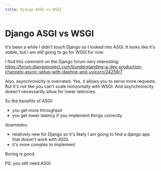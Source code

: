```yaml
---
title: Django ASGI vs WSGI
---
```


# Django ASGI vs WSGI

It's been a while I didn't touch Django so I looked into ASGI.
It looks like it's stable, but I am still going to go for WSGI for now.

I find this comment on the Django forum very interesting:
https://forum.djangoproject.com/t/understanding-a-dev-production-channels-async-setup-with-daphne-and-uvicorn/24259/7

Also, asynchronicity is overrated. Yes, it allows you to serve more requests. But it's not like you can't scale horizontally with WSGI.
And asynchronicity doesn't necessarilly allow for lower latencies.

So the benefits of ASGI:
- you get more throughput
- you get lower latency if you implement things correctly

downsides:
- relatively new for Django so it's likely I am going to find a django app that doesn't work with ASGI.
- it's more complex to implement

Boring is good.

PS: you still need ASGI 